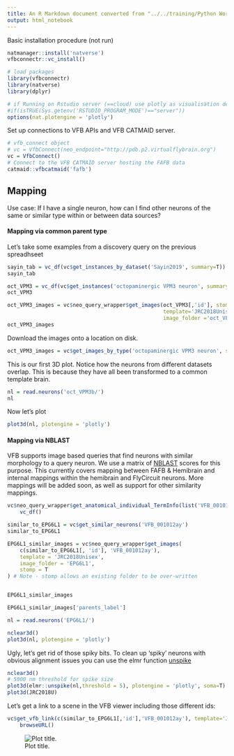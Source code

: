 ```yaml
---
title: An R Markdown document converted from "../../training/Python Workshop//2_Mapping.ipynb"
output: html_notebook
---
```


Basic installation procedure (not run)

```r
natmanager::install('natverse')
vfbconnectr::vc_install()
```


```r
# load packages
library(vfbconnectr)
library(natverse)
library(dplyr)

# if Running on Rstudio server (==cloud) use plotly as visualisation default
#if(isTRUE(Sys.getenv('RSTUDIO_PROGRAM_MODE')=="server"))
options(nat.plotengine = 'plotly')
```

Set up connections to VFB APIs and VFB CATMAID server.

```r
# vfb_connect object
# vc = VfbConnect(neo_endpoint="http://pdb.p2.virtualflybrain.org")
vc = VfbConnect()
# Connect to the VFB CATMAID server hosting the FAFB data
catmaid::vfbcatmaid('fafb')
```

## Mapping

Use case: If I have a single neuron, how can I find other neurons of the same or similar type within or between data sources?

#### Mapping via common parent type

Let's take some examples from a discovery query on the previous spreadhseet

```r
sayin_tab = vc_df(vc$get_instances_by_dataset('Sayin2019', summary=T))
sayin_tab
```

```r
oct_VPM3 = vc_df(vc$get_instances('octopaminergic VPM3 neuron', summary=T))
oct_VPM3
```

```r
oct_VPM3_images = vc$neo_query_wrapper$get_images(oct_VPM3[,'id'], stomp=T, 
                                                  template='JRC2018Unisex', 
                                                  image_folder ='oct_VPM3b')
oct_VPM3_images
```

Download the images onto a location on disk.
```r
oct_VPM3_images = vc$get_images_by_type('octopaminergic VPM3 neuron', stomp=T, template='JRC2018Unisex', image_folder = 'oct_VPM3')
```

This is our first 3D plot. Notice how the neurons from different datasets 
overlap. This is because they have all been transformed to a common template 
brain.

```r
nl = read.neurons('oct_VPM3b/')
nl
```

Now let's plot

```r
plot3d(nl, plotengine = 'plotly')
```


#### Mapping via NBLAST

VFB supports image based queries that find neurons with similar morphology to a query neuron. We use a matrix of [NBLAST](https://www.ncbi.nlm.nih.gov/pmc/articles/PMC4961245/) scores for this purpose.  This currently covers mapping between FAFB & Hemibrain and internal mappings within the hemibrain and FlyCircuit neurons. More mappings will be added soon, as well as support for other similarity mappings.

```r
vc$neo_query_wrapper$get_anatomical_individual_TermInfo(list('VFB_001012ay'), summary=T) %>% 
    vc_df()
```



```r
similar_to_EPG6L1 = vc$get_similar_neurons('VFB_001012ay')
similar_to_EPG6L1 
```

```r
EPG6L1_similar_images = vc$neo_query_wrapper$get_images(
    c(similar_to_EPG6L1[, 'id'], 'VFB_001012ay'),
    template = 'JRC2018Unisex',
    image_folder = 'EPG6L1',
    stomp = T
) # Note - stomp allows an existing folder to be over-written


EPG6L1_similar_images
```

```r
EPG6L1_similar_images['parents_label']
```

```r
nl = read.neurons('EPG6L1/')
```

```r
nclear3d()
plot3d(nl, plotengine = 'plotly')
```


Ugly, let's get rid of those spiky bits. To clean up 'spiky' neurons with obvious alignment issues you can use the elmr function [unspike](http://natverse.org/elmr/reference/unspike.html)

```r
nclear3d()
# 5000 nm threshold for spike size
plot3d(elmr::unspike(nl,threshold = 5), plotengine = 'plotly', soma=T)
plot3d(JRC2018U)
```

Let's get a link to a scene in the VFB viewer including those different ids:

```r
vc$get_vfb_link(c(similar_to_EPG6L1[,'id'],'VFB_001012ay'), template='JRC2018Unisex') %>%
    browseURL()
```
![Plot title. ](2_Mapping_insertimage_1.png)

